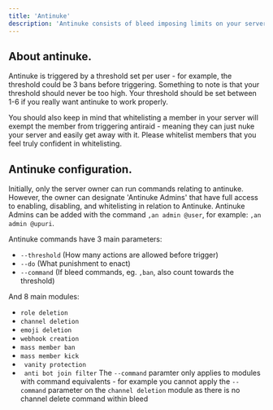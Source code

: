 ```yaml
---
title: 'Antinuke'
description: 'Antinuke consists of bleed imposing limits on your server staff to prevent the destruction of your server or an administrator overstepping their boundries.'
---
```

## About antinuke.
Antinuke is triggered by a threshold set per user - for example, the threshold could be 3 bans before triggering. Something to note is that your threshold should never be too high. Your threshold should be set between 1-6 if you really want antinuke to work properly.

You should also keep in mind that whitelisting a member in your server will exempt the member from triggering antiraid - meaning they can just nuke your server and easily get away with it. Please whitelist members that you feel truly confident in whitelisting.

## Antinuke configuration.
Initially, only the server owner can run commands relating to antinuke. However, the owner can designate 'Antinuke Admins' that have full access to enabling, disabling, and whitelisting in relation to Antinuke. Antinuke Admins can be added with the command `,an admin @user`, for example: `,an admin @upuri`.

Antinuke commands have 3 main parameters:
- `--threshold` (How many actions are allowed before trigger)
- `--do` (What punishment to enact)
- `--command` (If bleed commands, eg. `,ban`, also count towards the threshold)

And 8 main modules:
- `role deletion`
- `channel deletion`
- `emoji deletion`
- `webhook creation`
- `mass member ban`
- `mass member kick`
- ` vanity protection`
- ` anti bot join filter`
<Info>The `--command` paramter only applies to modules with command equivalents - for example you cannot apply the `--command` parameter on the `channel deletion` module as there is no channel delete command within bleed</Info>



